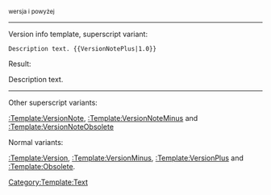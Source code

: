 <sup style="color:green;">wersja {{{1}}} i powyżej</sup><noinclude>

----

Version info template, superscript variant:

 <nowiki>Description text. {{VersionNotePlus|1.0}}</nowiki>

Result:

Description text. {{VersionNotePlus|1.0}}

----

Other superscript variants:

[[:Template:VersionNote]], [[:Template:VersionNoteMinus]] and [[:Template:VersionNoteObsolete]]

Normal variants:

[[:Template:Version]], [[:Template:VersionMinus]], [[:Template:VersionPlus]] and [[:Template:Obsolete]].

[[Category:Template:Text]]
</noinclude>